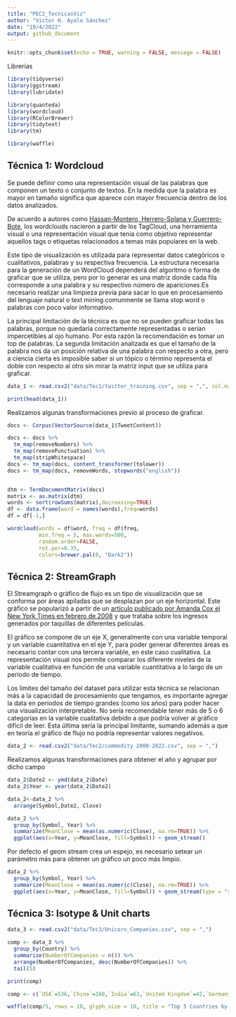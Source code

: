 ```yaml
---
title: "PEC2_TecnicasViz"
author: "Victor H. Ayala Sánchez"
date: "19/4/2022"
output: github_document
---
```


```r
knitr::opts_chunk$set(echo = TRUE, warning = FALSE, message = FALSE)
```


Librerias 

```r
library(tidyverse)
library(ggstream)
library(lubridate)

library(quanteda)
library(wordcloud)
library(RColorBrewer)
library(tidytext)
library(tm)

library(waffle)
```


## Técnica 1: Wordcloud 
Se puede definir como una representación visual de las palabras que componen un texto o conjunto de textos. En la medida que la palabra es mayor en tamaño significa que aparece con mayor frecuencia dentro de los datos analizados. 

De acuerdo a autores como [Hassan-Montero, Herrero-Solana y Guerrero-Bote](https://yusef.es/tagclouds_eyetracking.pdf), los wordclouds nacieron a partir de los TagCloud, una herramienta visual o una representación visual que tenía como objetivo representar aquellos tags o etiquetas relacionados a temas más populares en la web.

Este tipo de visualización es utilizada para representar datos categóricos o cualitativos, palabras y su respectiva frecuencia. La estructura necesaria para la generación de un WordCloud dependerá del algoritmo o forma de graficar que se utiliza, pero por lo generar es una matriz donde cada fila corresponde a una palabra y su respectivo número de apariciones.Es necesario realizar una limpieza previa para sacar lo que en procesamiento del lenguaje natural o text mining comunmente se llama stop word o palabras con poco valor informativo. 

La principal limitación de la técnica es que no se pueden graficar todas las palabras, porque no quedaría correctamente representadas o serían impercetibles al ojo humano. Por esta razón la recomendación es tomar un top de palabras. La segunda limitación analizada es que el tamaño de la palabra nos da un posición relativa de una palabra con respecto a otra, pero a ciencia cierta es imposible saber si un tópico o término representa el doble con respecto al otro sin mirar la matriz input que se utiliza para graficar. 



```r
data_1 <- read.csv2("data/Tec1/twitter_training.csv", sep = ",", col.names = c('TweetID','Entity','Sentiment','TweetContent'), nrows = 2500)

print(head(data_1))
```


Realizamos algunas transformaciones previo al proceso de graficar.

```r
docs <- Corpus(VectorSource(data_1$TweetContent))

docs <- docs %>%
  tm_map(removeNumbers) %>%
  tm_map(removePunctuation) %>%
  tm_map(stripWhitespace)
docs <- tm_map(docs, content_transformer(tolower))
docs <- tm_map(docs, removeWords, stopwords("english"))


dtm <- TermDocumentMatrix(docs)
matrix <- as.matrix(dtm)
words <- sort(rowSums(matrix),decreasing=TRUE) 
df <- data.frame(word = names(words),freq=words)
df = df[-1,]

wordcloud(words = df$word, freq = df$freq, 
          min.freq = 5, max.words=500, 
          random.order=FALSE, 
          rot.per=0.35,
          colors=brewer.pal(8, "Dark2"))
```


## Técnica 2: StreamGraph 

El Streamgraph o gráfico de flujo es un tipo de visualización que se conforma por áreas apiladas que se desplazan por un eje horizontal. Este gráfico se popularizó a partir de un [artículo publicado por Amanda Cox el New York Times en febrero de 2008](https://en.wikipedia.org/wiki/Streamgraph) y que trataba sobre los ingresos generados por taquillas de diferentes películas. 

El gráfico se compone de un eje X, generalmente con una variable temporal y un variable cuantitativa en el eje Y, para poder generar diferentes áreas es necesario contar con una tercera variable, en este caso cualitativa. La representación visual nos permite comparar los diferente niveles de la variable cualitativa en función de una variable cuantitativa a lo largo de un período de tiempo. 

Los limites del tamaño del dataset para utilizar esta técnica se relacionan más a la capacidad de procesamiento que tengamos, es importante agregar la data en períodos de tiempo grandes (como los años) para poder hacer una visualización interpretable. No sería recomendable tener más de 5 o 6 categorías en la variable cualitativa debido a que podría volver al gráfico díficil de leer. Esta última sería la principal limitante, sumando además a que en teoría el gráfico de flujo no podría representar valores negativos. 


```r
data_2 <- read.csv2("data/Tec2/commodity 2000-2022.csv", sep = ",")
```

Realizamos algunas transformaciones para obtener el año y agrupar por dicho campo

```r

data_2$Date2 <- ymd(data_2$Date)
data_2$Year <- year(data_2$Date2)

data_2<-data_2 %>% 
  arrange(Symbol,Date2, Close) 

data_2 %>% 
  group_by(Symbol, Year) %>% 
  summarize(MeanClose = mean(as.numeric(Close), na.rm=TRUE)) %>%
  ggplot(aes(x=Year, y=MeanClose, fill=Symbol)) + geom_stream()


```

Por defecto el geom stream crea un espejo, es necesario setear un parámetro más para obtener un gráfico un poco más limpio. 

```r
data_2 %>% 
  group_by(Symbol, Year) %>% 
  summarize(MeanClose = mean(as.numeric(Close), na.rm=TRUE)) %>%
  ggplot(aes(x=Year, y=MeanClose, fill=Symbol)) + geom_stream(type = "ridge") 
```


## Técnica 3: Isotype & Unit charts



```r
data_3 <- read.csv2("data/Tec3/Unicorn_Companies.csv", sep = ",")
```

```r
comp <- data_3 %>% 
  group_by(Country) %>% 
  summarize(NumberOfCompanies = n()) %>% 
  arrange(NumberOfCompanies, desc(NumberOfCompanies)) %>% 
  tail(5)
```


```r
print(comp)
```


```r
comp <- c(`USA`=536,`China`=168,`India`=63,`United Kingdom`=42,`Germany`=24)

waffle(comp/5, rows = 10, glyph_size = 10, title = "Top 5 Countries by Number of Unicorn Companies",  pad = 12)
```

